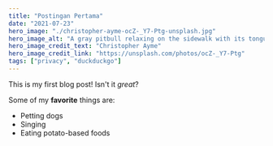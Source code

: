```yaml
---
title: "Postingan Pertama"
date: "2021-07-23"
hero_image: "./christopher-ayme-ocZ-_Y7-Ptg-unsplash.jpg"
hero_image_alt: "A gray pitbull relaxing on the sidewalk with its tongue hanging out"
hero_image_credit_text: "Christopher Ayme"
hero_image_credit_link: "https://unsplash.com/photos/ocZ-_Y7-Ptg"
tags: ["privacy", "duckduckgo"]
---
```


This is my first blog post! Isn't it *great*?

Some of my **favorite** things are:

* Petting dogs
* Singing
* Eating potato-based foods